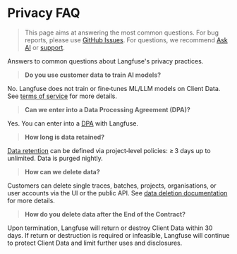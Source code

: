 # Privacy FAQ

> This page aims at answering the most common questions. For bug reports, please use [GitHub Issues](/issues). For questions, we recommend [Ask AI](/docs/ask-ai) or [support](/support).

Answers to common questions about Langfuse's privacy practices.

> **Do you use customer data to train AI models?**

No. Langfuse does not train or fine‑tunes ML/LLM models on Client Data. See [terms of service](/terms) for more details.

> **Can we enter into a Data Processing Agreement (DPA)?**

Yes. You can enter into a [DPA](/security/dpa) with Langfuse.

> **How long is data retained?**

[Data retention](/docs/data-retention) can be defined via project‑level policies: ≥ 3 days up to unlimited. Data is purged nightly.

> **How can we delete data?**

Customers can delete single traces, batches, projects, organisations, or user accounts via the UI or the public API. See [data deletion documentation](/docs/data-deletion) for more details.

> **How do you delete data after the End of the Contract?**

Upon termination, Langfuse will return or destroy Client Data within 30 days. If return or destruction is required or infeasible, Langfuse will continue to protect Client Data and limit further uses and disclosures.
